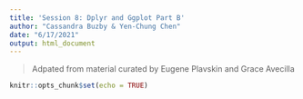 ```yaml
---
title: 'Session 8: Dplyr and Ggplot Part B'
author: "Cassandra Buzby & Yen-Chung Chen"
date: "6/17/2021"
output: html_document
---
```


> Adpated from material curated by Eugene Plavskin and Grace Avecilla

```r
knitr::opts_chunk$set(echo = TRUE)
```

